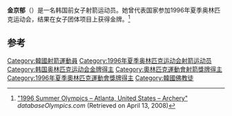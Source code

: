 {{Infobox sportsperson
| name           = 允惠英
| sport          = [[射箭|射箭]]
| show-medals    = yes
| medaltemplates = 
{{MedalGold | [[1996年夏季奥林匹克运动会|1996年 亚特兰大]] | [[1996年夏季奧林匹克運動會射箭比賽|团体赛]]}}
}}

'''金京郁'''（{{bd|1977年|3月15日||}}）是一名韩国前女子射箭运动员。她曾代表国家参加1996年夏季奥林匹克运动会，结果在女子团体项目上获得金牌。<ref name=db-ol-ARC1996>[http://www.databaseolympics.com/games/gamessport.htm?g=24&sp=ARC "1996 Summer Olympics – Atlanta, United States – Archery"] {{Wayback|url=http://www.databaseolympics.com/games/gamessport.htm?g=24&sp=ARC |date=20080822145609 }} ''databaseOlympics.com'' (Retrieved on April 13, 2008)</ref>

==参考==
{{reflist}}
{{DEFAULTSORT:Yoon, Hye-Young}}
[[Category:韓國射箭運動員|Category:韓國射箭運動員]]
[[Category:1996年夏季奥林匹克运动会射箭运动员|Category:1996年夏季奥林匹克运动会射箭运动员]]
[[Category:韩国奥林匹克运动会金牌得主|Category:韩国奥林匹克运动会金牌得主]]
[[Category:奧林匹克運動會射箭獎牌得主|Category:奧林匹克運動會射箭獎牌得主]]
[[Category:1996年夏季奧林匹克運動會獎牌得主|Category:1996年夏季奧林匹克運動會獎牌得主]]
[[Category:韓國佛教徒|Category:韓國佛教徒]]